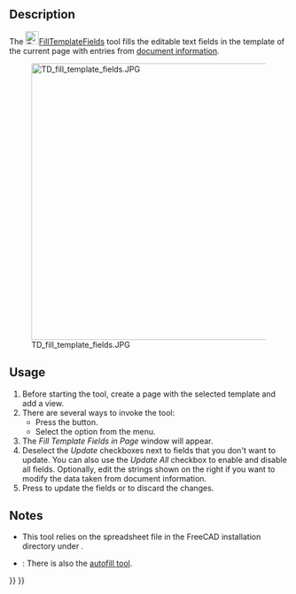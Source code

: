 <languages/>
<translate>

<!--T:1-->
{{Docnav
|[[TechDraw_PageTemplate|PageTemplate]]
|[[TechDraw_RedrawPage|RedrawPage]]
|[[TechDraw_Workbench|TechDraw]]
|IconL=TechDraw_PageTemplate.svg
|IconR=TechDraw_RedrawPage.svg
|IconC=Workbench_TechDraw.svg
}}

<!--T:2-->
{{GuiCommand
|Name=TechDraw FillTemplateFields
|MenuLocation=TechDraw → Page → Update template fields
|Workbenches=[[TechDraw_Workbench|TechDraw]]
|Version=1.0
|SeeAlso=
}}

==Description== <!--T:3-->

<!--T:4-->
The [[Image:TechDraw_FillTemplateFields.svg|24px]][[TechDraw_FillTemplateFields|FillTemplateFields]] tool fills the editable text fields in the template of the current page with entries from [[Std_ProjectInfo|document information]].

<!--T:10-->
[[Image:TD_fill_template_fields.JPG|500px]]

==Usage== <!--T:5-->

<!--T:6-->
# Before starting the tool, create a page with the selected template and add a view.
# There are several ways to invoke the tool:
#* Press the {{Button|[[Image:TechDraw_FillTemplateFields.svg|16px]] [[TechDraw_FillTemplateFields|Update template fields]]}} button.
#* Select the {{MenuCommand|TechDraw → Page → [[Image:TechDraw_FillTemplateFields.svg|16px]] Update template fields}} option from the menu.
# The ''Fill Template Fields in Page'' window will appear.
# Deselect the ''Update'' checkboxes next to fields that you don't want to update. You can also use the ''Update All'' checkbox to enable and disable all fields. Optionally, edit the strings shown on the right if you want to modify the data taken from document information.
# Press {{Button|Ok}} to update the fields or {{Button|Cancel}} to discard the changes.

==Notes== <!--T:7-->

<!--T:8-->
* This tool relies on the {{FileName|FillTemplateFields.csv}} spreadsheet file in the FreeCAD installation directory under {{FileName|.../share/Mod/TechDraw/CSVdata}}.
* {{Version|1.0}}: There is also the [[TechDraw_Templates#Description|autofill tool]].


<!--T:9-->
{{Docnav
|[[TechDraw_PageTemplate|PageTemplate]]
|[[TechDraw_RedrawPage|RedrawPage]]
|[[TechDraw_Workbench|TechDraw]]
|IconL=TechDraw_PageTemplate.svg
|IconR=TechDraw_RedrawPage.svg
|IconC=Workbench_TechDraw.svg
}}

</translate>
{{TechDraw Tools navi{{#translation:}}}}
{{Userdocnavi{{#translation:}}}}
{{clear}}